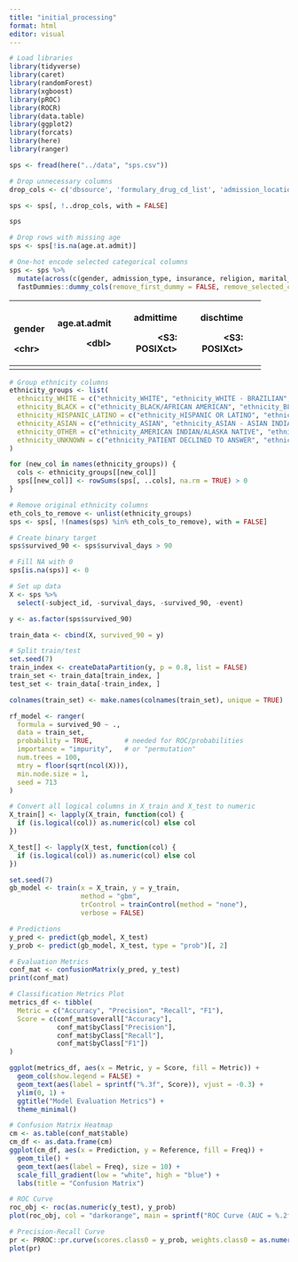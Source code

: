 ---
title: "initial_processing"
format: html
editor: visual
---

```{r}
# Load libraries
library(tidyverse)
library(caret)
library(randomForest)
library(xgboost)
library(pROC)
library(ROCR)
library(data.table)
library(ggplot2)
library(forcats)
library(here)
library(ranger)
```

```{r}
sps <- fread(here("../data", "sps.csv"))

# Drop unnecessary columns
drop_cols <- c('dbsource', 'formulary_drug_cd_list', 'admission_location', 'admittime', 'dischtime', 'edregtime', 'edouttime', 'diagnosis', 'latest_gcs_time', 'comorbidities', 'proc.icd9_list', 'gcs_verbal', 'gcs_motor', 'gcs_eye', 'language', 'drug.Miscellaneous', 'diag.Missing', 'gcs_total')

sps <- sps[, !..drop_cols, with = FALSE]

sps

# Drop rows with missing age
sps <- sps[!is.na(age.at.admit)]

# One-hot encode selected categorical columns
sps <- sps %>%
  mutate(across(c(gender, admission_type, insurance, religion, marital_status, ethnicity, discharge_location, intervention.group), as.factor)) %>%
  fastDummies::dummy_cols(remove_first_dummy = FALSE, remove_selected_columns = TRUE)
```

+---------+--------------+-----------------+-----------------+---+
| \       | age.at.admit | admittime       | dischtime       |   |
| gender  |              |                 |                 |   |
|         | \<dbl\>      | \<S3: POSIXct\> | \<S3: POSIXct\> |   |
| \<chr\> |              |                 |                 |   |
+:========+=============:+================:+================:+===+
|         |              |                 |                 |   |
+---------+--------------+-----------------+-----------------+---+

```{r}
# Group ethnicity columns
ethnicity_groups <- list(
  ethnicity_WHITE = c("ethnicity_WHITE", "ethnicity_WHITE - BRAZILIAN", "ethnicity_WHITE - OTHER EUROPEAN", "ethnicity_WHITE - RUSSIAN", "ethnicity_MIDDLE EASTERN"),
  ethnicity_BLACK = c("ethnicity_BLACK/AFRICAN AMERICAN", "ethnicity_BLACK/CAPE VERDEAN", "ethnicity_BLACK/HAITIAN"),
  ethnicity_HISPANIC_LATINO = c("ethnicity_HISPANIC OR LATINO", "ethnicity_HISPANIC/LATINO - COLOMBIAN", "ethnicity_HISPANIC/LATINO - DOMINICAN", "ethnicity_HISPANIC/LATINO - PUERTO RICAN"),
  ethnicity_ASIAN = c("ethnicity_ASIAN", "ethnicity_ASIAN - ASIAN INDIAN", "ethnicity_ASIAN - CAMBODIAN", "ethnicity_ASIAN - CHINESE", "ethnicity_ASIAN - JAPANESE", "ethnicity_ASIAN - OTHER", "ethnicity_ASIAN - VIETNAMESE"),
  ethnicity_OTHER = c("ethnicity_AMERICAN INDIAN/ALASKA NATIVE", "ethnicity_MULTI RACE ETHNICITY", "ethnicity_OTHER"),
  ethnicity_UNKNOWN = c("ethnicity_PATIENT DECLINED TO ANSWER", "ethnicity_UNABLE TO OBTAIN", "ethnicity_UNKNOWN/NOT SPECIFIED")
)

for (new_col in names(ethnicity_groups)) {
  cols <- ethnicity_groups[[new_col]]
  sps[[new_col]] <- rowSums(sps[, ..cols], na.rm = TRUE) > 0
}

# Remove original ethnicity columns
eth_cols_to_remove <- unlist(ethnicity_groups)
sps <- sps[, !(names(sps) %in% eth_cols_to_remove), with = FALSE]

# Create binary target
sps$survived_90 <- sps$survival_days > 90
```

```{r}
# Fill NA with 0
sps[is.na(sps)] <- 0

# Set up data
X <- sps %>%
  select(-subject_id, -survival_days, -survived_90, -event)

y <- as.factor(sps$survived_90)

train_data <- cbind(X, survived_90 = y)

# Split train/test
set.seed(7)
train_index <- createDataPartition(y, p = 0.8, list = FALSE)
train_set <- train_data[train_index, ]
test_set <- train_data[-train_index, ]

colnames(train_set) <- make.names(colnames(train_set), unique = TRUE)

rf_model <- ranger(
  formula = survived_90 ~ ., 
  data = train_set,
  probability = TRUE,        # needed for ROC/probabilities
  importance = "impurity",   # or "permutation"
  num.trees = 100,
  mtry = floor(sqrt(ncol(X))),
  min.node.size = 1,
  seed = 713
)
```

```{r}
# Convert all logical columns in X_train and X_test to numeric
X_train[] <- lapply(X_train, function(col) {
  if (is.logical(col)) as.numeric(col) else col
})

X_test[] <- lapply(X_test, function(col) {
  if (is.logical(col)) as.numeric(col) else col
})

```

```{r}
set.seed(7)
gb_model <- train(x = X_train, y = y_train,
                  method = "gbm",
                  trControl = trainControl(method = "none"),
                  verbose = FALSE)

# Predictions
y_pred <- predict(gb_model, X_test)
y_prob <- predict(gb_model, X_test, type = "prob")[, 2]

# Evaluation Metrics
conf_mat <- confusionMatrix(y_pred, y_test)
print(conf_mat)

# Classification Metrics Plot
metrics_df <- tibble(
  Metric = c("Accuracy", "Precision", "Recall", "F1"),
  Score = c(conf_mat$overall["Accuracy"],
            conf_mat$byClass["Precision"],
            conf_mat$byClass["Recall"],
            conf_mat$byClass["F1"])
)

```

```{r}
ggplot(metrics_df, aes(x = Metric, y = Score, fill = Metric)) +
  geom_col(show.legend = FALSE) +
  geom_text(aes(label = sprintf("%.3f", Score)), vjust = -0.3) +
  ylim(0, 1) +
  ggtitle("Model Evaluation Metrics") +
  theme_minimal()

# Confusion Matrix Heatmap
cm <- as.table(conf_mat$table)
cm_df <- as.data.frame(cm)
ggplot(cm_df, aes(x = Prediction, y = Reference, fill = Freq)) +
  geom_tile() +
  geom_text(aes(label = Freq), size = 10) +
  scale_fill_gradient(low = "white", high = "blue") +
  labs(title = "Confusion Matrix")

# ROC Curve
roc_obj <- roc(as.numeric(y_test), y_prob)
plot(roc_obj, col = "darkorange", main = sprintf("ROC Curve (AUC = %.2f)", auc(roc_obj)))

# Precision-Recall Curve
pr <- PRROC::pr.curve(scores.class0 = y_prob, weights.class0 = as.numeric(y_test) - 1)
plot(pr)
```
